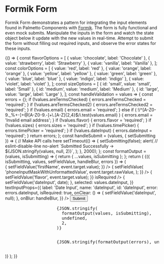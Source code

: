 
<Meta title="Patterns/Formik Form" />

# Formik Form

Formik Form demonstrates a pattern for integrating the input elements found in Palmetto Components with [Formik](https://formik.org/). The form is fully functional and even mock submits. Manipulate the inputs in the form and watch the state object below it update with the new values in real-time. Attempt to submit the form without filling out required inputs, and observe the error states for these inputs.

<Canvas>
  <Story name="Form">
    {() => {
      const flavorOptions = [
        { value: 'chocolate', label: 'Chocolate' },
        { value: 'strawberry', label: 'Strawberry' },
        { value: 'vanilla', label: 'Vanilla' },
      ];
      const colorOptions = [
        { value: 'red', label: 'red' },
        { value: 'orange', label: 'orange' },
        { value: 'yellow', label: 'yellow' },
        { value: 'green', label: 'green' },
        { value: 'blue', label: 'blue' },
        { value: 'indigo', label: 'indigo' },
        { value: 'violet', label: 'violet' },
      ];
      const sizeOptions = [
        { id: 'small', value: 'small', label: 'Small' },
        { id: 'medium', value: 'medium', label: 'Medium' },
        { id: 'large', value: 'large', label: 'Large' },
      ];
      const handleValidation = values => {
        const errors = {};
        if (!values.areTermsChecked) {
          errors.areTermsChecked = 'required';
        }
        if (!values.areTermsChecked2) {
          errors.areTermsChecked2 = 'required';
        }
        if (!values.email) {
          errors.email = 'required';
        } else if (
          !/^[A-Z0-9._%+-]+@[A-Z0-9.-]+\.[A-Z]{2,4}$/i.test(values.email)
        ) {
          errors.email = 'Invalid email address';
        }
        if (!values.flavor) {
          errors.flavor = 'required';
        }
        if (!values.sizes) {
          errors.sizes = 'required';
        }
        if (!values.timePicker) {
          errors.timePicker = 'required';
        }
        if (!values.dateInput) {
          errors.dateInput = 'required';
        }
        return errors;
      };
      const handleSubmit = (values, { setSubmitting }) => {
        // Make API calls here
        setTimeout(() => {
          setSubmitting(false);
          alert(
            // eslint-disable-line no-alert
            `Submitted Successfully ->  ${JSON.stringify(values, null, 2)}`,
          );
        }, 2000);
      };
      const formatOutput = (values, isSubmitting) => {
        return { ...values, isSubmitting };
      };
      return (
        <Box maxWidth="500px" margin="lg auto">
          <Formik
            initialValues={{
              firstName: '',
              lastName: '',
              email: '',
              phoneInputMask: '',
              phoneInputMaskWithUnformattedValue: '',
              areTermsChecked: false,
              areTermsChecked2: false,
              flavor: null,
              flavor2: null,
              colors: [],
              sizes: null,
              timePicker: null,
              timePickerNative: null,
              dateInput: '',
            }}
            validate={handleValidation}
            onSubmit={handleSubmit}
          >
            {({ isSubmitting, values, setFieldValue, handleBlur, errors }) => (
              <Form>
                <Box childGap="lg">
                  <Field
                    type="text"
                    label="First Name"
                    name="firstName"
                    id="firstName"
                    component={FormikTextInput}
                    // With a custom onChange.
                    // We preserve Formik's convention and relegate state form management back to the user.
                    onChange={event => {
                      setFieldValue('firstName', event.target.value);
                    }}
                  />
                  <Field
                    type="text"
                    label="Last Name"
                    name="lastName"
                    id="lastName"
                    component={FormikTextInput}
                  />
                  <Field
                    label="Email"
                    name="email"
                    id="email"
                    component={FormikTextInput}
                    isRequired
                  />
                  <Field
                    label="Phone Input Mask Returning a Formatted Value"
                    name="phoneInputMask"
                    id="phoneInputMask"
                    component={FormikTextInput}
                    inputMask="phone"
                    type="tel"
                  />
                  <Field
                    label="Phone Input Mask Returning an Unformatted Value"
                    name="phoneInputMaskWithUnformattedValue"
                    id="phoneInputMaskWithUnformattedValue"
                    component={FormikTextInput}
                    inputMask="phone"
                    type="tel"
                    onChange={event => {
                      setFieldValue(
                        'phoneInputMaskWithUnformattedValue',
                        event.target.rawValue,
                      );
                    }}
                  />
                  <Field
                    label="Flavor with Custom onChange"
                    name="flavor"
                    id="flavor"
                    options={flavorOptions}
                    component={FormikSelectInputNative}
                    // With a custom onChange.
                    // We preserve Formik's convention and relegate form state management back to the user.
                    onChange={event => {
                      setFieldValue('flavor', event.target.value);
                    }}
                    isRequired
                  />
                  <Field
                    label="Flavor without custom onChange"
                    name="flavor2"
                    id="flavor2"
                    options={flavorOptions}
                    component={FormikSelectInputNative}
                  />
                  <Field
                    label="Multi-select Colors"
                    name="colors"
                    id="colors"
                    isMulti
                    options={colorOptions}
                    component={FormikSelectInput}
                  />
                  <Field
                    label="Describe your perfect meal"
                    name="meal"
                    id="meal"
                    component={FormikTextareaInput}
                  />
                  <Field
                    title="Sizes"
                    name="sizes"
                    id="sizes"
                    options={sizeOptions}
                    component={FormikRadioGroup}
                    isRequired
                  />
                  <Field
                    label="Select Time With Native Select"
                    name="timePicker"
                    id="timePicker"
                    component={FormikTimePickerNative}
                    isRequired
                  />
                  <Field
                    label="Terms and Conditions"
                    name="areTermsChecked"
                    id="areTermsChecked"
                    component={FormikCheckboxInput}
                    isRequired
                  />
                  <Field
                    label="Terms and Conditions Toggle"
                    name="areTermsChecked2"
                    id="areTermsChecked2"
                    component={FormikToggle}
                    isRequired
                  />
                  <DateInput
                    datePickerProps={{
                      onChange: date => {
                        setFieldValue('dateInput', date);
                      },
                      selected: values.dateInput,
                    }}
                    textInputProps={{
                      label: 'Date Input',
                      name: 'dateInput',
                      id: 'dateInput',
                      error: errors.dateInput,
                      isRequired: true,
                      onClear: () => {
                        setFieldValue('dateInput', null);
                      },
                      onBlur: handleBlur,
                    }}
                  />
                  <Button
                    type="submit"
                    className="m-bottom-md"
                    isLoading={isSubmitting}
                  >
                    Submit
                  </Button>
                  <pre>
                    {JSON.stringify(
                      formatOutput(values, isSubmitting),
                      undefined,
                      2,
                    )}
                  </pre>
                  <pre>
                    {JSON.stringify(formatOutput(errors), undefined, 2)}
                  </pre>
                </Box>
              </Form>
            )}
          </Formik>
        </Box>
      );
    }}
  </Story>
</Canvas>
